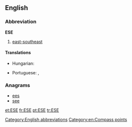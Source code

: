 ==English==

===Abbreviation===
'''ESE'''

# [[east-southeast]]

====Translations====
{{trans-top|east-southeast}}
* Hungarian: {{t+|hu|KDK}}
{{trans-mid}}
* Portuguese: {{t-|pt|és-sudeste|m}},  {{t+|pt|ESE|m}}
{{trans-bottom}}

===Anagrams===
* [[ees#English|ees]] 
* [[see#English|see]]

[[Category:English abbreviations]]
[[Category:en:Compass points]]

[[et:ESE]]
[[fr:ESE]]
[[pt:ESE]]
[[tr:ESE]]